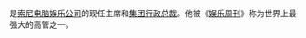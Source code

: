 {{nihongo|'''平井一夫'''|平井 一夫|Hirai Kazuo|12月22日}}是[[索尼电脑娱乐|索尼电脑娱乐公司]]的现任主席和[[索尼公司|集团]][[首席执行官|行政总裁]]。他被《[[娱乐周刊|娱乐周刊]]》称为世界上最强大的高管之一。